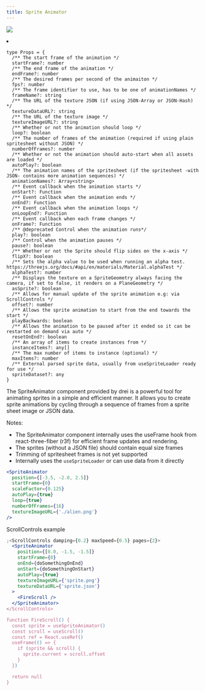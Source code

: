 ```yaml
---
title: Sprite Animator
---
```


![](https://img.shields.io/badge/-Dom only-red)

<Grid cols={4}>
  <li>
    <Codesandbox id="r3f-sprite-animator-s12ijv" />
  </li>
</Grid>

```tsx
type Props = {
  /** The start frame of the animation */
  startFrame?: number
  /** The end frame of the animation */
  endFrame?: number
  /** The desired frames per second of the animaiton */
  fps?: number
  /** The frame identifier to use, has to be one of animationNames */
  frameName?: string
  /** The URL of the texture JSON (if using JSON-Array or JSON-Hash) */
  textureDataURL?: string
  /** The URL of the texture image */
  textureImageURL?: string
  /** Whether or not the animation should loop */
  loop?: boolean
  /** The number of frames of the animation (required if using plain spritesheet without JSON) */
  numberOfFrames?: number
  /** Whether or not the animation should auto-start when all assets are loaded */
  autoPlay?: boolean
  /** The animation names of the spritesheet (if the spritesheet -with JSON- contains more animation sequences) */
  animationNames?: Array<string>
  /** Event callback when the animation starts */
  onStart?: Function
  /** Event callback when the animation ends */
  onEnd?: Function
  /** Event callback when the animation loops */
  onLoopEnd?: Function
  /** Event callback when each frame changes */
  onFrame?: Function
  /** @deprecated Control when the animation runs*/
  play?: boolean
  /** Control when the animation pauses */
  pause?: boolean
  /** Whether or not the Sprite should flip sides on the x-axis */
  flipX?: boolean
  /** Sets the alpha value to be used when running an alpha test. https://threejs.org/docs/#api/en/materials/Material.alphaTest */
  alphaTest?: number
  /** Displays the texture on a SpriteGeometry always facing the camera, if set to false, it renders on a PlaneGeometry */
  asSprite?: boolean
  /** Allows for manual update of the sprite animation e.g: via ScrollControls */
  offset?: number
  /** Allows the sprite animation to start from the end towards the start */
  playBackwards: boolean
  /** Allows the animation to be paused after it ended so it can be restarted on demand via auto */
  resetOnEnd?: boolean
  /** An array of items to create instances from */
  instanceItems?: any[]
  /** The max number of items to instance (optional) */
  maxItems?: number
  /** External parsed sprite data, usually from useSpriteLoader ready for use */
  spriteDataset?: any
}
```

The SpriteAnimator component provided by drei is a powerful tool for animating sprites in a simple and efficient manner. It allows you to create sprite animations by cycling through a sequence of frames from a sprite sheet image or JSON data.

Notes:

- The SpriteAnimator component internally uses the useFrame hook from react-three-fiber (r3f) for efficient frame updates and rendering.
- The sprites (without a JSON file) should contain equal size frames
- Trimming of spritesheet frames is not yet supported
- Internally uses the `useSpriteLoader` or can use data from it directly

```jsx
<SpriteAnimator
  position={[-3.5, -2.0, 2.5]}
  startFrame={0}
  scaleFactor={0.125}
  autoPlay={true}
  loop={true}
  numberOfFrames={16}
  textureImageURL={'./alien.png'}
/>
```

ScrollControls example

```jsx
;<ScrollControls damping={0.2} maxSpeed={0.5} pages={2}>
  <SpriteAnimator
    position={[0.0, -1.5, -1.5]}
    startFrame={0}
    onEnd={doSomethingOnEnd}
    onStart={doSomethingOnStart}
    autoPlay={true}
    textureImageURL={'sprite.png'}
    textureDataURL={'sprite.json'}
  >
    <FireScroll />
  </SpriteAnimator>
</ScrollControls>

function FireScroll() {
  const sprite = useSpriteAnimator()
  const scroll = useScroll()
  const ref = React.useRef()
  useFrame(() => {
    if (sprite && scroll) {
      sprite.current = scroll.offset
    }
  })

  return null
}
```
